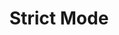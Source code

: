 ---
id: "q_ts_med_013"
questionType: "MULTIPLE_CHOICE"
title: "Strict Mode"
description: "Which compiler option enables strict type checking?"
difficulty: "MEDIUM"
category: "Type Script"
options:
  - "strict: true"
  - "checkTypes: true"
  - "typeSafe: true"
  - "validate: true"
correctAnswer: 0
---
